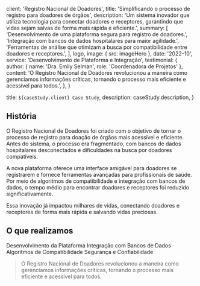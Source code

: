 
  client: 'Registro Nacional de Doadores',
  title: 'Simplificando o processo de registro para doadores de órgãos',
  description:
    'Um sistema inovador que utiliza tecnologia para conectar doadores e receptores, garantindo que vidas sejam salvas de forma mais rápida e eficiente.',
  summary: [
    'Desenvolvimento de uma plataforma segura para registro de doadores.',
    'Integração com bancos de dados hospitalares para maior agilidade.',
    'Ferramentas de análise que otimizam a busca por compatibilidade entre doadores e receptores.',
  ],
  logo,
  image: { src: imageHero },
  date: '2022-10',
  service: 'Desenvolvimento de Plataforma e Integração',
  testimonial: {
    author: { name: 'Dra. Emily Selman', role: 'Coordenadora de Projetos' },
    content:
      'O Registro Nacional de Doadores revolucionou a maneira como gerenciamos informações críticas, tornando o processo mais eficiente e acessível para todos.',
  },
}

  title: `${caseStudy.client} Case Study`,
  description: caseStudy.description,
}

## História

O Registro Nacional de Doadores foi criado com o objetivo de tornar o processo de registro para doação de órgãos mais acessível e eficiente. Antes do sistema, o processo era fragmentado, com bancos de dados hospitalares desconectados e dificuldades na busca por doadores compatíveis.

A nova plataforma oferece uma interface amigável para doadores se registrarem e fornece ferramentas avançadas para profissionais de saúde. Por meio de algoritmos de compatibilidade e integração com bancos de dados, o tempo médio para encontrar doadores e receptores foi reduzido significativamente.

Essa inovação já impactou milhares de vidas, conectando doadores e receptores de forma mais rápida e salvando vidas preciosas.

## O que realizamos

<TagList>
  <TagListItem>Desenvolvimento da Plataforma</TagListItem>
  <TagListItem>Integração com Bancos de Dados</TagListItem>
  <TagListItem>Algoritmos de Compatibilidade</TagListItem>
  <TagListItem>Segurança e Confiabilidade</TagListItem>
</TagList>

<Blockquote
  author={{ name: 'Dra. Emily Selman', role: 'Coordenadora de Projetos' }}
  image={{ src: imageEmilySelman }}
>
  O Registro Nacional de Doadores revolucionou a maneira como gerenciamos
  informações críticas, tornando o processo mais eficiente e acessível para
  todos.
</Blockquote>

<StatList>
  <StatListItem value="50%" label="Redução no tempo de busca por doadores" />
  <StatListItem value="95%" label="Taxa de compatibilidade otimizada" />
  <StatListItem value="1M+" label="Doadores registrados" />
  <StatListItem value="100k+" label="Vidas salvas até agora" />
</StatList>
